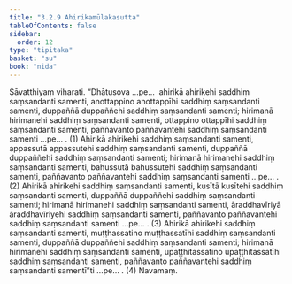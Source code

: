 ```yaml
---
title: "3.2.9 Ahirikamūlakasutta"
tableOfContents: false
sidebar:
  order: 12
type: "tipitaka"
basket: "su"
book: "nida"
---
```



<DynamicBreadcrumb />

<Division number="103" book="nida" bookNo="12" page="373">

<Paragraph number="742" book="nida">
Sāvatthiyaṃ viharati. “Dhātusova …pe…  ahirikā ahirikehi saddhiṃ saṃsandanti samenti, anottappino anottappīhi saddhiṃ saṃsandanti samenti, duppaññā duppaññehi saddhiṃ saṃsandanti samenti; hirimanā hirimanehi saddhiṃ saṃsandanti samenti, ottappino ottappīhi saddhiṃ saṃsandanti samenti, paññavanto paññavantehi saddhiṃ saṃsandanti samenti …pe… . (1)
</Paragraph>

<Paragraph number="743" book="nida">
Ahirikā ahirikehi saddhiṃ saṃsandanti samenti, appassutā appassutehi saddhiṃ saṃsandanti samenti, duppaññā duppaññehi saddhiṃ saṃsandanti samenti; hirimanā hirimanehi saddhiṃ saṃsandanti samenti, bahussutā bahussutehi saddhiṃ saṃsandanti samenti, paññavanto paññavantehi saddhiṃ saṃsandanti samenti …pe… . (2)
</Paragraph>

<Paragraph number="744" book="nida">
Ahirikā ahirikehi saddhiṃ saṃsandanti samenti, kusītā kusītehi saddhiṃ saṃsandanti samenti, duppaññā duppaññehi saddhiṃ saṃsandanti samenti; hirimanā hirimanehi saddhiṃ saṃsandanti samenti, āraddhavīriyā āraddhavīriyehi saddhiṃ saṃsandanti samenti, paññavanto paññavantehi saddhiṃ saṃsandanti samenti …pe… . (3)
</Paragraph>

<Paragraph number="745" book="nida">
Ahirikā ahirikehi saddhiṃ saṃsandanti samenti, muṭṭhassatino muṭṭhassatīhi saddhiṃ saṃsandanti samenti, duppaññā duppaññehi saddhiṃ saṃsandanti samenti; hirimanā hirimanehi saddhiṃ saṃsandanti samenti, upaṭṭhitassatino upaṭṭhitassatīhi saddhiṃ saṃsandanti samenti, paññavanto paññavantehi saddhiṃ saṃsandanti samentī”ti …pe… . (4)

</Paragraph>
</Division>

<Paragraph number="746" type="center" book="nida">
Navamaṃ.
</Paragraph>